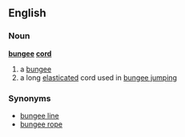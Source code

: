 ==English==
===Noun===
'''[[bungee]] [[cord]]'''
# a [[bungee]]
# a long [[elasticated]] cord used in [[bungee jumping]]
===Synonyms===
*[[bungee line]]
*[[bungee rope]]